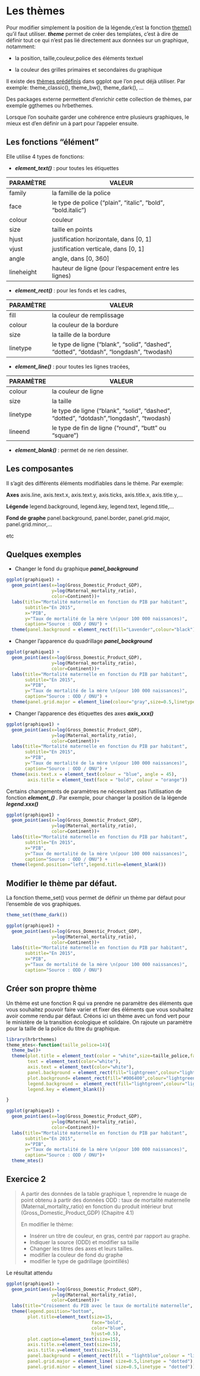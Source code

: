 # Les thèmes

Pour modifier simplement la position de la légende,c'est la fonction [theme()](http://ggplot2.tidyverse.org/reference/theme.html) qu'il faut utiliser.
***theme*** permet de créer des templates, c'est à dire de définir tout ce qui n'est pas lié directement aux données sur un graphique, notamment: 

- la position, taille,couleur,police des éléments textuel

- la couleur des grilles primaires et secondaires du graphique


Il existe des [thèmes prédéfinis](http://ggplot2.tidyverse.org/reference/index.html#section-themes) dans ggplot que l'on peut déjà utiliser.
Par exemple: theme_classic(), theme_bw(), theme_dark(), ...

Des packages externe permettent d'enrichir cette collection de thèmes, par exemple ggthemes ou hrbethemes.

Lorsque l'on souhaite garder une cohérence entre plusieurs graphiques, le mieux est d'en définir un à part pour l'appeler ensuite.


## Les fonctions "élément"

Elle utilise 4 types de fonctions:

- ***element_text()*** : pour toutes les étiquettes

PARAMÈTRE | VALEUR
----------| --------
family | la famille de la police 
face | le type de police ("plain", "italic", "bold", "bold.italic")
colour | couleur
size | taille en points
hjust | justification horizontale, dans [0, 1]
vjust | justification verticale, dans [0, 1]
angle | angle, dans [0, 360]
lineheight | hauteur de ligne (pour l’espacement entre les lignes)

- ***element_rect()*** : pour les fonds et les cadres,

PARAMÈTRE | VALEUR
----------| ---------------------------------------------------------------
fill | la couleur de remplissage
colour | la couleur de la bordure
size | la taille de la bordure
linetype | le type de ligne ("blank", "solid", "dashed", "dotted", "dotdash", "longdash", "twodash)

- ***element_line()*** : pour toutes les lignes tracées,

PARAMÈTRE | VALEUR
----------| ---------------------------------------------------------------
colour | la couleur de ligne
size | la taille
linetype | le type de ligne ("blank", "solid", "dashed", "dotted", "dotdash","longdash", "twodash)
lineend | le type de fin de ligne ("round", "butt" ou "square")


- ***element_blank()*** : permet de ne rien dessiner.

## Les composantes

Il s'agit des différents éléments modifiables dans le thème.
Par exemple:

**Axes**
axis.line, axis.text.x, axis.text.y, axis.ticks, axis.title.x, axis.title.y,...

**Légende**
legend.background, legend.key, legend.text, legend.title,...

**Fond de graphe**
panel.background, panel.border, panel.grid.major, panel.grid.minor,...

 etc

## Quelques exemples 

- Changer le fond du graphique ***panel_background***

```r
ggplot(graphique1) +
  geom_point(aes(x=log(Gross_Domestic_Product_GDP),
                 y=log(Maternal_mortality_ratio),
                 color=Continent))+
  labs(title="Mortalité maternelle en fonction du PIB par habitant",
       subtitle="En 2015",
       x="PIB",
       y="Taux de mortalité de la mère \n(pour 100 000 naissances)",
       caption="Source : ODD / ONU") +
  theme(panel.background = element_rect(fill="Lavender",colour="black"))
```

- Changer l'apparence du quadrillage ***panel_background***

```r
ggplot(graphique1) +
  geom_point(aes(x=log(Gross_Domestic_Product_GDP),
                 y=log(Maternal_mortality_ratio),
                 color=Continent))+
  labs(title="Mortalité maternelle en fonction du PIB par habitant",
       subtitle="En 2015",
       x="PIB",
       y="Taux de mortalité de la mère \n(pour 100 000 naissances)",
       caption="Source : ODD / ONU") +
  theme(panel.grid.major = element_line(colour="gray",size=0.5,linetype="dashed"))
```

- Changer l'apparence des étiquettes des axes ***axis_xxx()***

```r
ggplot(graphique1) +
  geom_point(aes(x=log(Gross_Domestic_Product_GDP),
                 y=log(Maternal_mortality_ratio),
                 color=Continent))+
  labs(title="Mortalité maternelle en fonction du PIB par habitant",
       subtitle="En 2015",
       x="PIB",
       y="Taux de mortalité de la mère \n(pour 100 000 naissances)",
       caption="Source : ODD / ONU") +
  theme(axis.text.x = element_text(colour = "blue", angle = 45),
        axis.title = element_text(face = "bold", colour = "orange"))
```

Certains changements de paramètres ne nécessitent pas l'utilisation de fonction ***element_()*** .
Par exemple, pour changer la position de la légende ***legend.xxx()***

```r
ggplot(graphique1) +
  geom_point(aes(x=log(Gross_Domestic_Product_GDP),
                 y=log(Maternal_mortality_ratio),
                 color=Continent))+
  labs(title="Mortalité maternelle en fonction du PIB par habitant",
       subtitle="En 2015",
       x="PIB",
       y="Taux de mortalité de la mère \n(pour 100 000 naissances)",
       caption="Source : ODD / ONU") +
  theme(legend.position="left",legend.title=element_blank())
```

## Modifier le thème par défaut.

La fonction theme_set() vous permet de définir un thème par défaut pour l'ensemble de vos graphiques.

```r
theme_set(theme_dark())

ggplot(graphique1) +
  geom_point(aes(x=log(Gross_Domestic_Product_GDP),
                 y=log(Maternal_mortality_ratio),
                 color=Continent))+
  labs(title="Mortalité maternelle en fonction du PIB par habitant",
       subtitle="En 2015",
       x="PIB",
       y="Taux de mortalité de la mère \n(pour 100 000 naissances)",
       caption="Source : ODD / ONU")
```


## Créer son propre thème

Un thème est une fonction R qui va prendre ne paramètre des éléments que vous souhaitez pouvoir faire varier et fixer des éléments que vous souhaitez avoir comme rendu par défaut.
Créons ici un thème avec un fond vert pour le ministère de la transition écologique et solidaire. On rajoute un paramètre pour la taille de la police du titre du graphique.

```r
library(hrbrthemes)
theme_mtes<-function(taille_police=14){
  theme_bw()+
  theme(plot.title = element_text(color = "white",size=taille_police,face="bold"),
        text = element_text(color="white"),
        axis.text = element_text(color="white"),
        panel.background = element_rect(fill="lightgreen",colour="lightgreen"),
        plot.background= element_rect(fill="#006400",colour="lightgreen"),
        legend.background =  element_rect(fill="lightgreen",colour="lightgreen"),
        legend.key = element_blank())

}

ggplot(graphique1) +
  geom_point(aes(x=log(Gross_Domestic_Product_GDP),
                 y=log(Maternal_mortality_ratio),
                 color=Continent))+
  labs(title="Mortalité maternelle en fonction du PIB par habitant",
       subtitle="En 2015",
       x="PIB",
       y="Taux de mortalité de la mère \n(pour 100 000 naissances)",
       caption="Source : ODD / ONU")+
  theme_mtes()
```

## Exercice 2

> A partir des données de la table graphique 1, reprendre le nuage de point obtenu à partir des données ODD : taux de mortalité maternelle (Maternal_mortality_ratio) en fonction du produit intérieur brut (Gross_Domestic_Product_GDP) (Chapitre 4.1)
> 
> En modifier le thème:
> 
> - Insérer un titre de couleur, en gras, centré par rapport au graphe.
> - Indiquer la source (ODD) et modifier sa taille
> - Changer les titres des axes et leurs tailles.
> - modifier la couleur de fond du graphe
> - modifier le type de gadrillage (pointillés)

Le résultat attendu

```r
ggplot(graphique1) +
  geom_point(aes(x=log(Gross_Domestic_Product_GDP),
                 y=log(Maternal_mortality_ratio),
                 color=Continent))+ 
  labs(title="Croisement du PIB avec le taux de mortalité maternelle", y="Taux de mortalité maternelle", x="Produit Intérieur Brut", caption="Source: ODD")+
  theme(legend.position="bottom",
        plot.title=element_text(size=15, 
                                face="bold", 
                                color="blue",
                                hjust=0.5), 
        plot.caption=element_text(size=15),
        axis.title.x=element_text(size=15),  
        axis.title.y=element_text(size=15),
        panel.background = element_rect(fill = "lightblue",colour = "lightblue",size = 0.5),
        panel.grid.major = element_line( size=0.5,linetype = "dotted"),
        panel.grid.minor = element_line( size=0.5,linetype = "dotted"))
```
